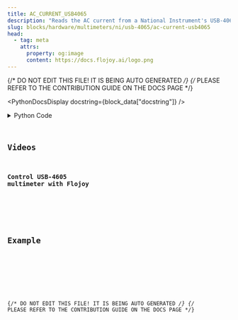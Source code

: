 ```yaml
---
title: AC_CURRENT_USB4065
description: "Reads the AC current from a National Instrument's USB-4065 DAQ board."
slug: blocks/hardware/multimeters/ni/usb-4065/ac-current-usb4065
head:
  - tag: meta
    attrs:
      property: og:image
      content: https://docs.flojoy.ai/logo.png
---
```


{/* DO NOT EDIT THIS FILE! IT IS BEING AUTO GENERATED */}
{/* PLEASE REFER TO THE CONTRIBUTION GUIDE ON THE DOCS PAGE */}


<PythonDocsDisplay docstring={block_data["docstring"]} />
<details>
<summary>Python Code</summary>



<Code code={pythonCode} lang="py" wrap theme="dracula" />

[Find this Flojoy Block on GitHub](https://github.com/flojoy-ai/blocks/blob/main/blocks/HARDWARE/MULTIMETERS/NI/USB_4065/AC_CURRENT_USB4065/AC_CURRENT_USB4065.py)

</details>

## Videos


### Control USB-4605 multimeter with Flojoy

<div className="not-content">
  <YouTube id="https://www.youtube.com/watch?v=FPSkvCFjKR4" />
</div>

## Example


<GetHelpWidget />


<AppDisplay app={app} blockName="AC_CURRENT_USB4065" client:visible />


<Example />

{/* DO NOT EDIT THIS FILE! IT IS BEING AUTO GENERATED */}
{/* PLEASE REFER TO THE CONTRIBUTION GUIDE ON THE DOCS PAGE */}
